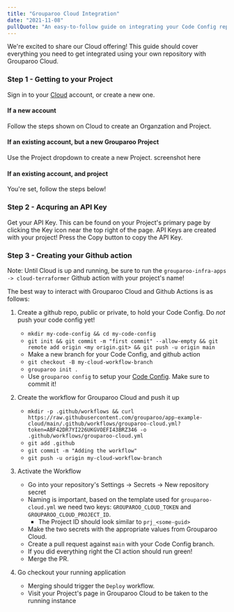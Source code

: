 ```yaml
---
title: "Grouparoo Cloud Integration"
date: "2021-11-08"
pullQuote: "An easy-to-follow guide on integrating your Code Config repository with Grouparoo Cloud"
---
```



We're excited to share our Cloud offering! This guide should cover everything you need to get integrated
using your own repository with Grouparoo Cloud.

### Step 1 - Getting to your Project

Sign in to your [Cloud](http://cloud.grouparoo.com/) account, or create a new one.

#### If a new account
Follow the steps shown on Cloud to create an Organzation and Project.

#### If an existing account, but a new Grouparoo Project
Use the Project dropdown to create a new Project.
screenshot here

#### If an existing account, and project
You're set, follow the steps below!


### Step 2 - Acquring an API Key

Get your API Key. This can be found on your Project's primary page by clicking the Key icon near
the top right of the page.
API Keys are created with your project! Press the Copy button to copy the API Key.

### Step 3 - Creating your Github action

Note: Until Cloud is up and running, be sure to run the `grouparoo-infra-apps -> cloud-terraformer` Github action with your project's name!

The best way to interact with Grouparoo Cloud and Github Actions is as follows:

1. Create a github repo, public or private, to hold your Code Config. Do _not_ push your code config yet!
    * `mkdir my-code-config && cd my-code-config`
    * `git init && git commit -m "first commit" --allow-empty && git remote add origin <my origin.git> && git push -u origin main`
    * Make a new branch for your Code Config, and github action
    * `git checkout -B my-cloud-workflow-branch`
    * `grouparoo init .`
    * Use `grouparoo config` to setup your [Code Config](https://www.grouparoo.com/docs/config). Make sure to commit it!

2. Create the workflow for Grouparoo Cloud and push it up
    * `mkdir -p .github/workflows && curl https://raw.githubusercontent.com/grouparoo/app-example-cloud/main/.github/workflows/grouparoo-cloud.yml?token=ABF42DR7YI226UKGVOEFI43BRZ346 -o .github/workflows/grouparoo-cloud.yml`
    * `git add .github`
    * `git commit -m "Adding the workflow"`
    * `git push -u origin my-cloud-workflow-branch`

3. Activate the Workflow
    * Go into your repository's Settings -> Secrets -> New repository secret
    * Naming is important, based on the template used for `grouparoo-cloud.yml` we need two keys: `GROUPAROO_CLOUD_TOKEN` and `GROUPAROO_CLOUD_PROJECT_ID`.
        * The Project ID should look similar to `prj_<some-guid>`
    * Make the two secrets with the appropriate values from Grouparoo Cloud.
    * Create a pull request against `main` with your Code Config branch.
    * If you did everything right the CI action should run green!
    * Merge the PR.

4. Go checkout your running application
    * Merging should trigger the `Deploy` workflow.
    * Visit your Project's page in Grouparoo Cloud to be taken to the running instance
